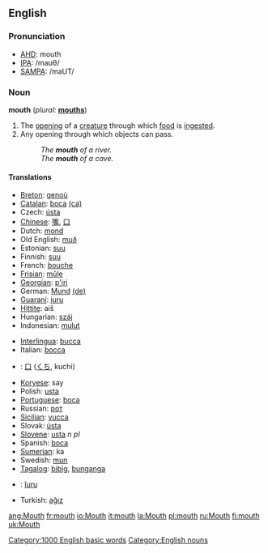==English==

===Pronunciation===
*[[w:AHD|AHD]]: mouth
*[[w:IPA|IPA]]: /maʊθ/
*[[w:SAMPA|SAMPA]]: /maUT/

===Noun===
'''mouth''' (''plural:'' '''[[mouths]]''')

# The [[opening]] of a [[creature]] through which [[food]] is [[ingest]]ed.
# Any opening through which objects can pass.  <!-- this needs improvement, somehow -->
#: ''The '''mouth''' of a river.''
#: ''The '''mouth''' of a cave.''

====Translations====
{{top}}
*[[w:Breton language|Breton]]: [[genoù]] {{m}}
*[[w:Catalan language|Catalan]]: [[boca]] {{f}} [[:ca:boca|(ca)]]
*Czech: [[ústa]]  {{p}}
*[[w:Chinese language|Chinese]]: [[嘴]], [[口]]
*Dutch: [[mond]] {{m}}
*Old English: [[muð]] {{m}}
*Estonian: [[suu]]
*Finnish: [[suu]]
*French: [[bouche]] {{f}}
*[[Frisian]]: [[mûle]]
*[[Georgian]]: [[p'iri]]
*German: [[Mund]] {{m}} [[:de:Mund|(de)]]
*[[w:Guaraní language|Guaraní]]: [[juru]]
*[[Hittite]]: aiš {{n}}
*Hungarian: [[száj]]
*Indonesian: [[mulut]]
{{mid}}
*[[w:Interlingua|Interlingua]]: [[bucca]]
*Italian: [[bocca]] {{f}}
*{{jp}}: [[口]] ([[くち]], kuchi)
*[[Koryese]]: say
*Polish: [[usta]] {{p}}
*[[Portuguese]]: [[boca]] {{f}}
*Russian: [[рoт]]  {{m}}
*[[Sicilian]]: [[vucca]] {{f}}
*Slovak: [[ústa]]  {{p}}
*[[Slovene]]: [[usta]] ''n pl''
*Spanish: [[boca]] {{f}}
*[[Sumerian]]: ka
*Swedish: [[mun]]
*[[w:Tagalog language|Tagalog]]: [[bibig]], [[bunganga]]
*{{tpn}}: [[îuru]]
*Turkish: [[ağız]]
{{bottom}}

[[Category:1000 English basic words]]
[[Category:English nouns]]

[[ang:Mouth]]
[[fr:mouth]]
[[io:Mouth]]
[[it:mouth]]
[[la:Mouth]]
[[pl:mouth]]
[[ru:Mouth]]
[[fi:mouth]]
[[uk:Mouth]]